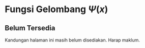 # Fungsi Gelombang $\Psi(x)$

:::{.callout-important}
## Belum Tersedia

Kandungan halaman ini masih belum disediakan.
Harap maklum.
:::